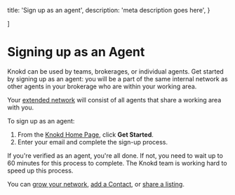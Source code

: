 
  title: 'Sign up as an agent',
  description:
    'meta description goes here',
}

]

<HeroPattern />

# Signing up as an Agent

Knokd can be used by teams, brokerages, or individual agents. Get started by signing up as an agent: you will be a part of the same internal network as other agents in your brokerage who are within your working area.

Your [extended network](/getting-started/grow-your-network#your-extended-network) will consist of all agents that share a working area with you. 

To sign up as an agent:

1. From the <a href="https://www.knokd.ca/" target="_blank">Knokd Home Page</a>, click **Get Started**.
2. Enter your email and complete the sign-up process.

<Note>If you're verified as an agent, you're all done. If not, you need to wait up to 60 minutes for this process to complete. The Knokd team is working hard to speed up this process. </Note>

You can [grow your network](/getting-started/grow-your-network), [add a Contact](/contacts/add-contacts), or [share a listing](/listings/sharing-link). 